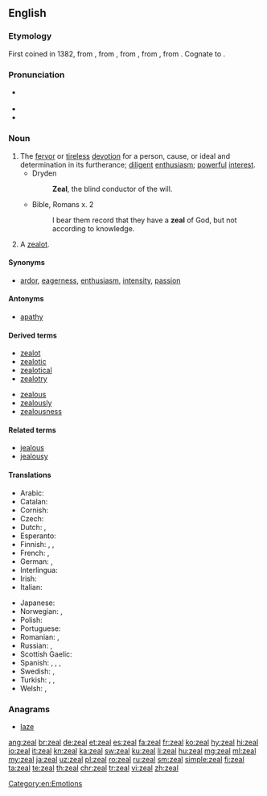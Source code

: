 ==English==

===Etymology===
First coined in 1382, from {{etyl|enm|en}} {{term|zele|lang=enm}}, from {{etyl|fro|en}} {{term|zel|lang=fro}}, from {{etyl|LL.|en}} {{term|zēlus|lang=la}}, from {{etyl|grc|en}} {{term|ζῆλος||zeal, jealousy|tr=zēlos|lang=grc|sc=polytonic}}, from {{term|ζηλόω||to emulate, to be jealous|tr=zēloō|lang=grc|sc=polytonic}}. Cognate to {{term|jealous|lang=en}}.

===Pronunciation===
* {{a|UK|US}} {{IPA|/ziːl/|lang=en}}
* {{audio|en-us-zeal.ogg|Audio (US)|lang=en}}
* {{rhymes|iːl|lang=en}}

===Noun===
{{en-noun|~}}

# The [[fervor]] or [[tireless]] [[devotion]] for a person, cause, or ideal and determination in its furtherance; [[diligent]] [[enthusiasm]]; [[powerful]] [[interest]].
#* Dryden
#*: '''Zeal''', the blind conductor of the will.
#* Bible, Romans x. 2
#*: I bear them record that they have a '''zeal''' of God, but not according to knowledge.
# {{context|obsolete|lang=en}} A [[zealot]].
#: {{rfquotek|Ben Jonson}}

====Synonyms====
* {{sense|fervor}} [[ardor]], [[eagerness]], [[enthusiasm]], [[intensity]], [[passion]]

====Antonyms====
* {{sense|fervor}} [[apathy]]

====Derived terms====
{{der-top|}}
* [[zealot]]
* [[zealotic]]
* [[zealotical]]
* [[zealotry]]
{{der-mid}}
* [[zealous]]
* [[zealously]]
* [[zealousness]]
{{der-bottom}}

====Related terms====
* [[jealous]]
* [[jealousy]]

====Translations====
{{trans-top|fervor or devotion}}
* Arabic: {{t|ar|حماس|sc=Arab}}
* Catalan: {{t+|ca|zel|m}}
* Cornish: {{t|kw|diwysykter|m}}
* Czech: {{t|cs|horlivost|f}}
* Dutch: {{t+|nl|ijver|m}}, {{t+|nl|geestdrift|m}}
* Esperanto: {{t+|eo|fervoro}}
* Finnish: {{t+|fi|into}}, {{t|fi|intohimo}}, {{t|fi|kiihko}}
* French: {{t+|fr|zèle|m}}, {{t+|fr|assiduité|f}}
* German: {{t+|de|Eifer|m}}, {{t+|de|Begeisterung|f}}
* Interlingua: {{t|ia|zelo}}
* Irish: {{t|ga|díograis|f}}
* Italian: {{t+|it|zelo|m}}
{{trans-mid}}
* Japanese: {{t+|ja|熱情|tr=netsujō}}
* Norwegian: {{t+|no|engasjement|n}}, {{t|no|iver|m}}
* Polish: {{t+|pl|zapał|m}}
* Portuguese: {{t+|pt|zelo|m}}
* Romanian: {{t+|ro|zel|n}}, {{t+|ro|ardoare|f}}
* Russian: {{t+|ru|рвение|n|sc=Cyrl}}, {{t+|ru|усердие|n|sc=Cyrl}}
* Scottish Gaelic: {{t|gd|eud|m}}
* Spanish: {{t+|es|ahínco|m}}, {{t|es|fervor|m}}, {{t+|es|celo|m}}, {{t+|es|entusiasmo|m}}
* Swedish: {{t+|sv|iver}}, {{t+|sv|nit|c}}
* Turkish: {{t+|tr|hırs}}, {{t+|tr|şevk}}, {{t+|tr|heves}}
* Welsh: {{t|cy|sêl|f}}, {{t|cy|selogrwydd|m}}
{{trans-bottom}}

===Anagrams===
* [[laze#English|laze]]

[[Category:en:Emotions]]

[[ang:zeal]]
[[br:zeal]]
[[de:zeal]]
[[et:zeal]]
[[es:zeal]]
[[fa:zeal]]
[[fr:zeal]]
[[ko:zeal]]
[[hy:zeal]]
[[hi:zeal]]
[[io:zeal]]
[[it:zeal]]
[[kn:zeal]]
[[ka:zeal]]
[[sw:zeal]]
[[ku:zeal]]
[[li:zeal]]
[[hu:zeal]]
[[mg:zeal]]
[[ml:zeal]]
[[my:zeal]]
[[ja:zeal]]
[[uz:zeal]]
[[pl:zeal]]
[[ro:zeal]]
[[ru:zeal]]
[[sm:zeal]]
[[simple:zeal]]
[[fi:zeal]]
[[ta:zeal]]
[[te:zeal]]
[[th:zeal]]
[[chr:zeal]]
[[tr:zeal]]
[[vi:zeal]]
[[zh:zeal]]
